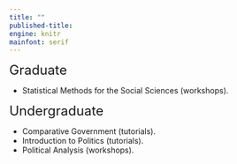 ```yaml
---
title: ""
published-title: 
engine: knitr
mainfont: serif
---
```


<font size="5"> Graduate</font>

-   Statistical Methods for the Social Sciences (workshops).

<font size="5"> Undergraduate </font>

-   Comparative Government (tutorials).
-   Introduction to Politics (tutorials).
-   Political Analysis (workshops).
